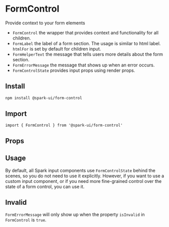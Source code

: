 


<Meta of={stories} />

# FormControl

Provide context to your form elements

- `FormControl` the wrapper that provides context and functionality for all children.
- `FormLabel` the label of a form section. The usage is similar to html label. `htmlFor` is set by default for children input.
- `FormHelperText` the message that tells users more details about the form section.
- `FormErrorMessage` the message that shows up when an error occurs.
- `FormControlState` provides input props using render props.

## Install

```sh
npm install @spark-ui/form-control
```

## Import

```tsx
import { FormControl } from '@spark-ui/form-control'
```

## Props

<ArgTypes of={FormControl} />

## Usage

By default, all Spark input components use `FormControlState` behind the scenes, so you do not need to use it explicitly. However, if you want to use a custom input component, or if you need more fine-grained control over the state of a form control, you can use it.

<Canvas of={stories.Default} />

## Invalid

`FormErrorMessage` will only show up when the property `isInvalid` in `FormControl` is `true`.

<Canvas of={stories.Invalid} />
